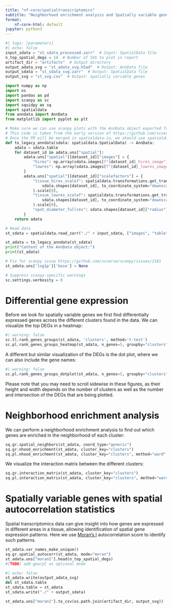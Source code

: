 ```yaml
---
title: "nf-core/spatialtranscriptomics"
subtitle: "Neighborhood enrichment analysis and Spatially variable genes"
format:
    nf-core-html: default
jupyter: python3
---
```


```python
#| tags: [parameters]
#| echo: false
input_sdata = "st_sdata_processed.zarr"  # Input: SpatialData file
n_top_spatial_degs = 14  # Number of SVG to plot in report
artifact_dir = "artifacts"  # Output directory
output_adata_svg = "st_adata_svg.h5ad"  # Output: AnnData file
output_sdata = "st_sdata_svg.zarr"  # Output: SpatialData file
output_svg = "st_svg.csv"  # Output: spatially variable genes
```

```python
import numpy as np
import os
import pandas as pd
import scanpy as sc
import squidpy as sq
import spatialdata
from anndata import AnnData
from matplotlib import pyplot as plt
```

```python
# Make sure we can use scanpy plots with the AnnData object exported from sdata.table
# This code is taken from the early version of https://github.com/scverse/spatialdata-io/pull/102/
# Once the PR will be merged in spatialdata-io, we should use spatialdata_io.to_legacy_anndata(sdata).
def to_legacy_anndata(sdata: spatialdata.SpatialData) -> AnnData:
    adata = sdata.table
    for dataset_id in adata.uns["spatial"]:
        adata.uns["spatial"][dataset_id]["images"] = {
            "hires": np.array(sdata.images[f"{dataset_id}_hires_image"]).transpose([1, 2, 0]),
            "lowres": np.array(sdata.images[f"{dataset_id}_lowres_image"]).transpose([1, 2, 0]),
        }
        adata.uns["spatial"][dataset_id]["scalefactors"] = {
            "tissue_hires_scalef": spatialdata.transformations.get_transformation(
                sdata.shapes[dataset_id], to_coordinate_system="downscaled_hires"
            ).scale[0],
            "tissue_lowres_scalef": spatialdata.transformations.get_transformation(
                sdata.shapes[dataset_id], to_coordinate_system="downscaled_lowres"
            ).scale[0],
            "spot_diameter_fullres": sdata.shapes[dataset_id]["radius"][0] * 2,
        }
    return adata
```

```python
# Read data
st_sdata = spatialdata.read_zarr("./" + input_sdata, ["images", "table", "shapes"])

st_adata = to_legacy_anndata(st_sdata)
print("Content of the AnnData object:")
print(st_adata)

# Fix for scanpy issue https://github.com/scverse/scanpy/issues/2181
st_adata.uns['log1p']['base'] = None

# Suppress scanpy-specific warnings
sc.settings.verbosity = 0
```

# Differential gene expression

Before we look for spatially variable genes we first find differentially
expressed genes across the different clusters found in the data. We can
visualize the top DEGs in a heatmap:

```python
#| warning: false
sc.tl.rank_genes_groups(st_adata, 'clusters', method='t-test')
sc.pl.rank_genes_groups_heatmap(st_adata, n_genes=5, groupby="clusters")
```

A different but similar visualization of the DEGs is the dot plot, where we can
also include the gene names:

```python
#| warning: false
sc.pl.rank_genes_groups_dotplot(st_adata, n_genes=5, groupby="clusters")
```

::: {.callout-note}
Please note that you may need to scroll sidewise in these figures, as their
height and width depends on the number of clusters as well as the number and
intersection of the DEGs that are being plotted.
:::

# Neighborhood enrichment analysis

We can perform a neighborhood enrichment analysis to find out which
genes are enriched in the neighborhood of each cluster:

```python
sq.gr.spatial_neighbors(st_adata, coord_type="generic")
sq.gr.nhood_enrichment(st_adata, cluster_key="clusters")
sq.pl.nhood_enrichment(st_adata, cluster_key="clusters", method="ward", vmin=-100, vmax=100)
```

We visualize the interaction matrix between the different clusters:

```python
sq.gr.interaction_matrix(st_adata, cluster_key="clusters")
sq.pl.interaction_matrix(st_adata, cluster_key="clusters", method="ward", vmax=20000)
```

# Spatially variable genes with spatial autocorrelation statistics

Spatial transcriptomics data can give insight into how genes are expressed in
different areas in a tissue, allowing identification of spatial gene expression
patterns. Here we use [Moran's I](https://en.wikipedia.org/wiki/Moran%27s_I) autocorrelation score to identify such patterns.

```python
st_adata.var_names_make_unique()
sq.gr.spatial_autocorr(st_adata, mode="moran")
st_adata.uns["moranI"].head(n_top_spatial_degs)
#[TODO] add gearyC as optional mode
```


```python
#| echo: false
st_adata.write(output_adata_svg)
del st_sdata.table
st_sdata.table = st_adata
st_sdata.write("./" + output_sdata)
```

```python
st_adata.uns["moranI"].to_csv(os.path.join(artifact_dir, output_svg))
```
